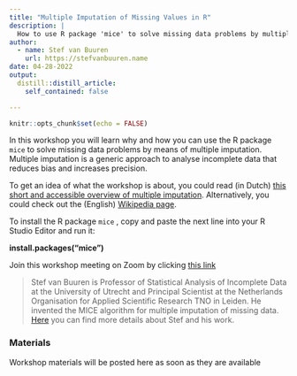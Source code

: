 ```yaml
---
title: "Multiple Imputation of Missing Values in R"
description: |
  How to use R package 'mice' to solve missing data problems by multiple imputation
author:
  - name: Stef van Buuren
    url: https://stefvanbuuren.name
date: 04-28-2022
output:
  distill::distill_article:
    self_contained: false

---
```


```r
knitr::opts_chunk$set(echo = FALSE)
```

In this workshop you will learn why and how you can use the R package `mice` to solve missing data problems by means of multiple imputation. Multiple imputation is a generic approach to analyse incomplete data that reduces bias and increases precision.

To get an idea of what the workshop is about, you could read (in Dutch) [this short and accessible overview of multiple imputation](https://stefvanbuuren.name/publications/2012%20Vogelvlucht%20-%20STAtOR.pdf). Alternatively, you could check out the (English) [Wikipedia page](https://en.wikipedia.org/wiki/Imputation_(statistics)).

To install the R package `mice` , copy and paste the next line into your R Studio Editor and run it: 

**install.packages("mice")**

Join this workshop meeting on Zoom by clicking [this link](https://us02web.zoom.us/j/89683993175?pwd=ZDBCM3hTN3Bia2Q0czFSRXNieDluZz09)

> Stef van Buuren is Professor of Statistical Analysis of Incomplete Data at the University of Utrecht and Principal Scientist at the Netherlands Organisation for Applied Scientific Research TNO in Leiden. He invented the MICE algorithm for multiple imputation of missing data. [Here](https://stefvanbuuren.name) you can find more details about Stef and his work.


### Materials

Workshop materials will be posted here as soon as they are available